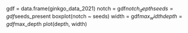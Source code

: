 gdf = data.frame(ginkgo_data_2021)
notch = gdf$notch_depth
seeds = gdf$seeds_present
boxplot(notch ~ seeds)
width = gdf$max_width
depth = gdf$max_depth
plot(depth, width)